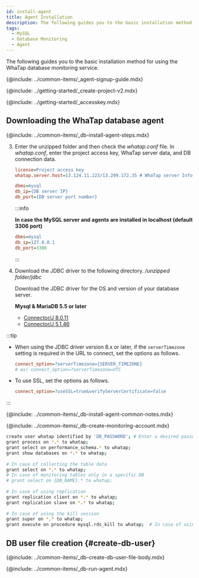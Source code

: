 ```yaml
---
id: install-agent
title: Agent Installation
description: The following guides you to the basic installation method for using the WhaTap database monitoring service.
tags:
  - MySQL
  - Database Monitoring
  - Agent
---
```



<Note product='MySQL' link='../mysql-v1/install-agent' />

The following guides you to the basic installation method for using the WhaTap database monitoring service.

{@include: ../common-items/_agent-signup-guide.mdx}  

<Youtube ko='RhU3f3d7k1A' en='wQbXDKNdDfA' ja='wQbXDKNdDfA' />

{@include: ../getting-started/_create-project-v2.mdx} 

{@include: ../getting-started/_accesskey.mdx} 

## Downloading the WhaTap database agent

{@include: ../common-items/_db-install-agent-steps.mdx} 

3.  Enter the unzipped folder and then check the _whatap.conf_ file. In _whatap.conf_, enter the project access key, WhaTap server data, and DB connection data.

    ```ini title='whatap.conf'
    license=Project access key
    whatap.server.host=13.124.11.223/13.209.172.35 # WhaTap server Info

    dbms=mysql
    db_ip={DB server IP}
    db_port={DB server port number}
    ```

    :::info

    **In case the MySQL server and agents are installed in localhost (default 3306 port)**

    ```ini title='whatap.conf'
    dbms=mysql
    db_ip=127.0.0.1
    db_port=3306
    ```

    :::

4.  Download the JDBC driver to the following directory. _/unzipped folder/jdbc_

    Download the JDBC driver for the OS and version of your database server.

    **Mysql & MariaDB 5.5 or later**

    -   [Connector/J 8.0.11](https://dev.mysql.com/downloads/connector/j/)
    -   [Connector/J 5.1.46](https://dev.mysql.com/downloads/connector/j/5.1.html)

:::tip

-   When using the JDBC driver version 8.x or later, if the `serverTimezone` setting is required in the URL to connect, set the options as follows.

    ```ini title='whatap.conf'
    connect_option=?serverTimezone={SERVER_TIMEZONE}
    # ex) connect_option=?serverTimezone=UTC
    ```

-   To use SSL, set the options as follows.

    ```ini title='whatap.conf'
    connect_option=?useSSL=true&verifyServerCertificate=false
    ```

:::

<!-- 공통 Notes-->

{@include: ../common-items/_db-install-agent-common-notes.mdx}

<!-- 모니터링용 계정 생성-->

{@include: ../common-items/_db-create-monitoring-account.mdx}

<!-- MySQL-->

```bash showLineNumbers
create user whatap identified by 'DB_PASSWORD'; # Enter a desired password.
grant process on *.* to whatap;
grant select on performance_schema.* to whatap;
grant show databases on *.* to whatap;
 
# In case of collecting the table data
grant select on *.* to whatap;
# In case of monitoring tables only in a specific DB
# grant select on {DB_NAME}.* to whatap;
 
# In case of using replication
grant replication client on *.* to whatap;
grant replication slave on *.* to whatap;
 
# In case of using the kill session
grant super on *.* to whatap;
grant execute on procedure mysql.rds_kill to whatap;  # In case of using AWS RDS
```

## DB user file creation {#create-db-user}

<DBuserDesc name='default'/>

{@include: ../common-items/_db-create-db-user-file-body.mdx} 

<!--## 에이전트 실행-->

{@include: ../common-items/_db-run-agent.mdx}

